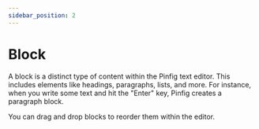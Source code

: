 ```yaml
---
sidebar_position: 2
---
```


# Block

A block is a distinct type of content within the Pinfig text editor. This includes elements like headings, paragraphs, lists, and more. For instance, when you write some text and hit the "Enter" key, Pinfig creates a paragraph block.

You can drag and drop blocks to reorder them within the editor.
